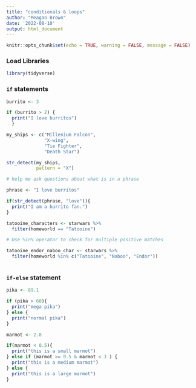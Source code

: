 ```yaml
---
title: "conditionals & loops"
author: "Meagan Brown"
date: '2022-08-10'
output: html_document
---
```


```r
knitr::opts_chunk$set(echo = TRUE, warning = FALSE, message = FALSE)
```

### Load Libraries

```r
library(tidyverse)
```

### `if` statements

```r
burrito <- 3

if (burrito > 2) {
  print("I love burritos") 
  }

```

```r
my_ships <- c("Millenium Falcon", 
              "X-wing", 
              "Tie Fighter", 
              "Death Star")

str_detect(my_ships, 
           pattern = "X")

# help me ask questions about what is in a phrase

phrase <- "I love burritos"

if(str_detect(phrase, "love")){
  print("I am a burrito fan.")
}
```

```r
tatooine_characters <- starwars %>% 
  filter(homeworld == "Tatooine") 

# Use %in% operator to check for multiple positive matches

tatooine_endor_naboo_char <- starwars %>% 
  filter(homeworld %in% c("Tatooine", "Naboo", "Endor"))
  

```

### `if-else` statement

```r
pika <- 89.1

if (pika > 60){
  print("mega pika")
} else {
  print("normal pika")
}
```

```r
marmot <- 2.8

if(marmot < 0.5){
  print("this is a small marmot")
} else if (marmot >= 0.5 & marmot < 3 ) {
  print("this is a medium marmot")
} else {
  print("this is a large marmot")
}
```
